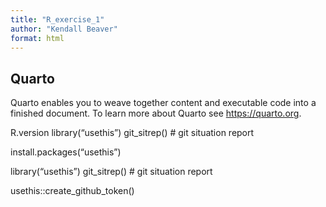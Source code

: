 ```yaml
---
title: "R_exercise_1"
author: "Kendall Beaver"
format: html
---
```


## Quarto

Quarto enables you to weave together content and executable code into a finished document. To learn more about Quarto see <https://quarto.org>.

R.version
library("usethis")
git_sitrep() # git situation report

install.packages("usethis")

library("usethis")
git_sitrep() # git situation report

usethis::create_github_token()
